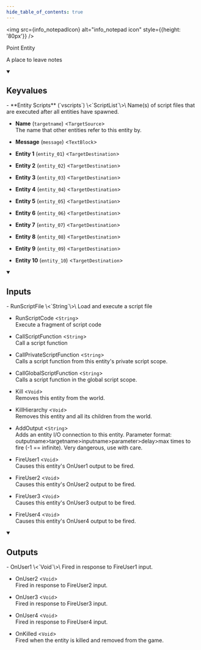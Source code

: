 ```yaml
---
hide_table_of_contents: true
---
```


<!---
!!!!!!
THIS PAGE IS AUTOGENERATED FROM GAME FGD DEFINITIONS!
DO NOT EDIT MANUALLY!
!!!!!!

In order to make edits, you can make an annotation file in /fgd_dump_overrides
-->



<img src={info_notepadIcon} alt="info_notepad icon" style={{height: '80px'}} />

Point Entity

A place to leave notes

<details open>
<summary><h2>Keyvalues</h2></summary>
- **Entity Scripts** (`vscripts`) \<`ScriptList`\>\
Name(s) of script files that are executed after all entities have spawned.

- **Name** (`targetname`) \<`TargetSource`\>\
The name that other entities refer to this entity by.

- **Message** (`message`) \<`TextBlock`\>

- **Entity 1** (`entity_01`) \<`TargetDestination`\>

- **Entity 2** (`entity_02`) \<`TargetDestination`\>

- **Entity 3** (`entity_03`) \<`TargetDestination`\>

- **Entity 4** (`entity_04`) \<`TargetDestination`\>

- **Entity 5** (`entity_05`) \<`TargetDestination`\>

- **Entity 6** (`entity_06`) \<`TargetDestination`\>

- **Entity 7** (`entity_07`) \<`TargetDestination`\>

- **Entity 8** (`entity_08`) \<`TargetDestination`\>

- **Entity 9** (`entity_09`) \<`TargetDestination`\>

- **Entity 10** (`entity_10`) \<`TargetDestination`\>


 </details>
<details open>
<summary><h2>Inputs</h2></summary>
- RunScriptFile \<`String`\>\
Load and execute a script file

- RunScriptCode \<`String`\>\
Execute a fragment of script code

- CallScriptFunction \<`String`\>\
Call a script function

- CallPrivateScriptFunction \<`String`\>\
Calls a script function from this entity's private script scope.

- CallGlobalScriptFunction \<`String`\>\
Calls a script function in the global script scope.

- Kill \<`Void`\>\
Removes this entity from the world.

- KillHierarchy \<`Void`\>\
Removes this entity and all its children from the world.

- AddOutput \<`String`\>\
Adds an entity I/O connection to this entity. Parameter format: outputname&gt;targetname>inputname&gt;parameter&gt;delay&gt;max times to fire (-1 == infinite). Very dangerous, use with care.

- FireUser1 \<`Void`\>\
Causes this entity's OnUser1 output to be fired.

- FireUser2 \<`Void`\>\
Causes this entity's OnUser2 output to be fired.

- FireUser3 \<`Void`\>\
Causes this entity's OnUser3 output to be fired.

- FireUser4 \<`Void`\>\
Causes this entity's OnUser4 output to be fired.


 </details>
<details open>
<summary><h2>Outputs</h2></summary>
- OnUser1 \<`Void`\>\
Fired in response to FireUser1 input.

- OnUser2 \<`Void`\>\
Fired in response to FireUser2 input.

- OnUser3 \<`Void`\>\
Fired in response to FireUser3 input.

- OnUser4 \<`Void`\>\
Fired in response to FireUser4 input.

- OnKilled \<`Void`\>\
Fired when the entity is killed and removed from the game.


 </details>